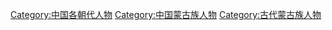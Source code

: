 [[Category:中国各朝代人物|Category:中国各朝代人物]]
[[Category:中国蒙古族人物|Category:中国蒙古族人物]]
[[Category:古代蒙古族人物|Category:古代蒙古族人物]]